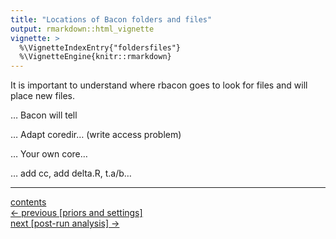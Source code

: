 ```yaml
---
title: "Locations of Bacon folders and files"
output: rmarkdown::html_vignette
vignette: >
  %\VignetteIndexEntry{"foldersfiles"}
  %\VignetteEngine{knitr::rmarkdown}
---
```


It is important to understand where rbacon goes to look for files and will place new files.

... Bacon will tell


... Adapt coredir... (write access problem)

... Your own core...

... add cc, add delta.R, t.a/b...



***

[contents](./contents.html)
<br>
[<- previous [priors and settings]](./priorssettings.html)
<br>
[next [post-run analysis] ->](./postrun.html)
